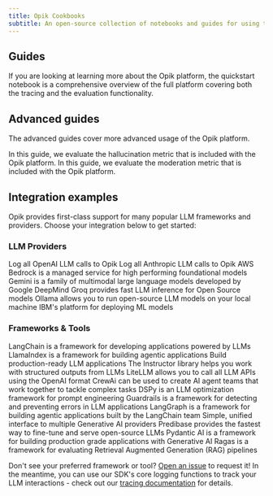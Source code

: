```yaml
---
title: Opik Cookbooks
subtitle: An open-source collection of notebooks and guides for using the Opik platform.
---
```


## Guides

<Card title="Quickstart Notebook" icon="link" href="/cookbook/quickstart_notebook">
  If you are looking at learning more about the Opik platform, the quickstart notebook is a comprehensive overview of
  the full platform covering both the tracing and the evaluation functionality.
</Card>

## Advanced guides

The advanced guides cover more advanced usage of the Opik platform.

<CardGroup cols={2}>
  <Card title="Evaluate Hallucination Metric" href="/docs/opik/cookbook/evaluate_hallucination_metric">
    In this guide, we evaluate the hallucination metric that is included with the Opik platform.
  </Card>
  <Card title="Evaluate Moderation Metric" href="/docs/opik/cookbook/evaluate_moderation_metric">
    In this guide, we evaluate the moderation metric that is included with the Opik platform.
  </Card>
</CardGroup>

## Integration examples

Opik provides first-class support for many popular LLM frameworks and providers. Choose your integration below to get started:

### LLM Providers

<CardGroup cols={3}>
  <Card title="OpenAI" href="/docs/opik/cookbook/openai">
    Log all OpenAI LLM calls to Opik
  </Card>
  <Card title="Anthropic" href="/docs/opik/cookbook/anthropic">
    Log all Anthropic LLM calls to Opik
  </Card>
  <Card title="Bedrock" href="/docs/opik/cookbook/bedrock">
    AWS Bedrock is a managed service for high performing foundational models
  </Card>
  <Card title="Gemini" href="/docs/opik/cookbook/gemini">
    Gemini is a family of multimodal large language models developed by Google DeepMind
  </Card>
  <Card title="Groq" href="/docs/opik/cookbook/groq">
    Groq provides fast LLM inference for Open Source models
  </Card>
  <Card title="Ollama" href="/docs/opik/cookbook/ollama">
    Ollama allows you to run open-source LLM models on your local machine
  </Card>
  <Card title="watsonx" href="/docs/opik/cookbook/watsonx">
    IBM's platform for deploying ML models
  </Card>
</CardGroup>

### Frameworks & Tools

<CardGroup cols={3}>
  <Card title="LangChain" href="/docs/opik/cookbook/langchain">
    LangChain is a framework for developing applications powered by LLMs
  </Card>
  <Card title="LlamaIndex" href="/docs/opik/cookbook/llama-index">
    LlamaIndex is a framework for building agentic applications
  </Card>
  <Card title="Haystack" href="/docs/opik/cookbook/haystack">
    Build production-ready LLM applications
  </Card>
  <Card title="Instructor" href="/docs/opik/cookbook/instructor">
    The Instructor library helps you work with structured outputs from LLMs
  </Card>
  <Card title="LiteLLM" href="/docs/opik/cookbook/litellm">
    LiteLLM allows you to call all LLM APIs using the OpenAI format
  </Card>
  <Card title="CrewAI" href="/docs/opik/cookbook/crewai">
    CrewAi can be used to create AI agent teams that work together to tackle complex tasks
  </Card>
  <Card title="DSPy" href="/docs/opik/cookbook/dspy">
    DSPy is an LLM optimization framework for prompt engineering
  </Card>
  <Card title="Guardrails" href="/docs/opik/cookbook/guardrails-ai">
    Guardrails is a framework for detecting and preventing errors in LLM applications
  </Card>
  <Card title="LangGraph" href="/docs/opik/cookbook/langgraph">
    LangGraph is a framework for building agentic applications built by the LangChain team
  </Card>
  <Card title="aisuite" href="/docs/opik/cookbook/aisuite">
    Simple, unified interface to multiple Generative AI providers
  </Card>
  <Card title="Predibase" href="/docs/opik/cookbook/predibase">
    Predibase provides the fastest way to fine-tune and serve open-source LLMs
  </Card>
  <Card title="Pydantic AI" href="/docs/opik/cookbook/pydantic-ai">
    Pydantic AI is a framework for building production grade applications with Generative AI
  </Card>
  <Card title="Ragas" href="/docs/opik/cookbook/ragas">
    Ragas is a framework for evaluating Retrieval Augmented Generation (RAG) pipelines
  </Card>
</CardGroup>

Don't see your preferred framework or tool? [Open an issue](https://github.com/comet-ml/opik/issues) to request it! In the meantime, you can use our SDK's core logging functions to track your LLM interactions - check out our [tracing documentation](/docs/opik/tracing/log_traces) for details.
